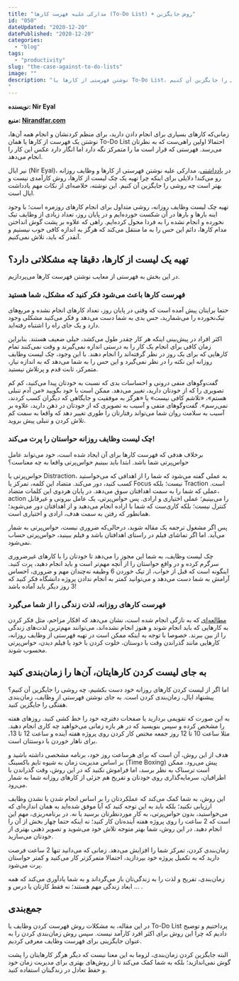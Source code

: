 ```yaml
---
title: "مدارکی علیه فهرست کارها (To-Do List) + روش جایگزین"
id: "050"
dateUpdated: "2020-12-20"
datePublished: "2020-12-20"
categories:
  - "blog"
tags:
  - "productivity"
slug: "the-case-against-to-do-lists"
image: ""
description: "نوشتن فهرستی از کارها یا To-Do List، یک از متداول ترین روش‌ها برای مدیریت زمان است. اما این مقاله نشان می‌دهد که چرا این روش، ناکارآمد است و بهتر است چه روشی را جایگزین آن کنیم.
"
---
```


**نویسنده: Nir Eyal**

**منبع: [Nirandfar.com](https://www.nirandfar.com/todo-vs-schedule-builder/)**

زمانی‌که کارهای بسیاری برای انجام دادن دارید، برای منظم کردنشان و انجام همه آن‌ها، نوشتن یک فهرست از کارها یا همان To-Do List احتمالا اولین راهی‌ست که به نظرتان می‌رسد. فهرستی که قرار است ما را متمرکز نگه دارد اما انگار دارد عکس این کار را انجام می‌دهد.

نیر ایال (Nir Eyal)، در [یادداشتی](https://www.nirandfar.com/todo-vs-schedule-builder/)، مدارکی علیه نوشتن فهرستی از کارها و وظایف روزانه رو می‌کند! دلایلی برای اینکه چرا تهیه یک چک لیست از کارها، روش کارآمدی نیست و بهتر است چه روشی را جایگزین آن کنیم. این نوشته، خلاصه‌ای از نکات مهم یادداشت ایال است.

تهیه چک لیست وظایف روزانه، روشی متداول برای انجام کارهای روزمره است؛ با وجود اینه بارها و بارها در آن شکست خورده‌ایم و در پایان روز، تعداد زیادی از وظایف تیک نخورده و انجام نشده را به فردا محول کرده‌ایم. راهی که علاوه بر پشت گوش انداختن مدام کارها، دائم این حس را به ما منتقل می‌کند که هرگز به اندازه کافی خوب نیستیم و آنقدر که باید، تلاش نمی‌کنیم.

## تهیه یک لیست از کارها، دقیقا چه مشکلاتی دارد؟

در این بخش به فهرستی از معایب نوشتن فهرست کارها می‌پردازیم.

### فهرست کارها باعث می‌شود فکر کنید که مشکل، شما هستید

حتما برایتان پیش آمده است که وقتی در پایان روز، تعداد کارهای انجام نشده و مربع‌های تیک‌نخورده را می‌شمارید، حس بدی به شما دست می‌دهد و فکر می‌کنید مشکلی وجود دارد و یک جای راه را اشتباه رفته‌اید.

اکثر افراد در پیش‌بینی اینکه هر کار چقدر طول می‌کشد، خیلی ضعیف هستند. بنابراین زمان کافی برای انجام یک کار را به درستی اندازه نمی‌گیرند و وقت نمی‌کنند تمام کارهایی که برای یک روز در نظر گرفته‌اند را انجام دهند. با این وجود، چک لیست وظایف روزانه این نکته را در نظر نمی‌گیرد و این حس را به شما می‌دهد که به اندازه نیاز، متمرکز، ثابت قدم و پرتلاش نیستید.

گفت‌وگوهای منفی درونی و احساسات بدی که نسبت به خودتان پیدا می‌کنید، کم کم تصویری را که از خودتان دارید، تغییر می‌دهد. ممکن است با خود بگویید «من آدم تنبلی هستم»، «تلاشم کافی نیست» یا «هرگز به موفقیت و جایگاهی که دیگران کسب کردند، نمی‌رسم». گفت‌وگوهای منفی و آسیب به تصویری که از خودتان در ذهن دارید، علاوه بر آسیب به سلامت روان شما می‌تواند رفتارتان را طوری تغییر دهد که واقعا به سمت کم تلاش کردن و تنبلی پیش بروید.

### چک لیست وظایف روزانه حواستان را پرت می‌کند!

برخلاف هدفی که فهرست کارها برای آن ایجاد شده است، خود می‌تواند عامل حواس‌پرتی شما باشد. ابتدا باید ببینیم حواس‌پرتی واقعا به چه معناست؟

حواس‌پرتی یا Distraction، به عملی گفته می‌شود که شما را از اهدافی که می‌خواستید کسب کنید، دور می‌کند. متضاد این کلمه، تمرکز یا Focus نیست؛ بلکه Traction است. عملی که شما را به سمت اهدافتان سوق می‌دهد. در پایان هردوی این کلمات متضاد، action را می‌بینیم؛ عملی اختیاری و ارادی. پس حواس‌پرتی، یک عامل بیرونی و غیرقابل کنترل نیست؛ بلکه کاری‌ست که شما با اراده انجام می‌دهید و از اهدافتان دور می‌شوید؛ همانطور که رفتن به سمت هدف، ارادی و اختیاری است.

پس اگر مشغول ترجمه یک مقاله شوید، درحالی‌‌که ضروری نیست، حواس‌پرتی به شمار می‌آید. اما اگر تماشای فیلم در راستای اهدافتان باشد و فیلم ببینید، حواس‌پرتی حساب نمی‌شود.

چک لیست وظایف، به شما این مجوز را می‌دهد تا خودتان را با کارهای غیرضروری سرگرم کرده و در واقع حواستان را از آنچه مهم‌تر است و باید انجام دهید، پرت کنید. اینگونه است که قبل از خواب، از تیک خوردن 6 وظیفه نه‌چندان مهم و ضروری، احساس آرامش به شما دست می‌دهد و می‌توانید کمتر به انجام ندادن پروژه دانشگاه فکر کنید که 3 روز دیگر باید آماده باشد!

### فهرست کارهای روزانه، لذت زندگی را از شما می‌گیرد

[مطالعه‌ای](https://www.researchgate.net/publication/343234737_Beyond_Self-Control_Mechanisms_of_Hedonic_Goal_Pursuit_and_Its_Relevance_for_Well-Being) که به تازگی انجام ‌شده است، نشان می‌دهد که افکار مزاحم، مثل فکر کردن به کارهایی که باید انجام شوند و هنوز انجام نشده‌اند، می‌توانند مهم‌ترین لذت‌های زندگی را از بین ببرند. خصوصا با توجه به اینکه ممکن است در تهیه فهرستی از وظایف روزانه، کارهایی مانند گذراندن وقت با دوستان، خلوت کردن با خود یا فیلم دیدن، حواس‌پرتی محسوب شوند.

## به جای لیست کردن کارهایتان، آن‌ها را زمان‌بندی کنید

اما اگر از لیست کردن کارهای روزانه خود دست بکشیم، چه روشی را جایگزین آن کنیم؟ پیشنهاد ایال، زمان‌بندی کردن است. به جای نوشتن فهرستی از وظایف، زمان‌بندی هفتگی را جایگزین کنید.

به این صورت که تقویمی بردارید یا صفحات دفترچه خود را خط کشی کنید. روزهای هفته را مشخص کرده و سپس بنویسید که در هر بازه زمانی می‌خواهید چه کاری انجام دهید. مثلا ساعت 10 تا 12 روز جمعه مختص کار کردن روی پروژه هفته آینده و ساعت 12 تا 13، برای ناهار خوردن با دوستتان است.

هدف از این روش، آن است که برای هرساعت روز خود، برنامه مشخصی داشته باشید و بر اساس مدیریت زمان به شیوه تایم باکسینگ (Time Boxing) پیش می‌رود. ممکن است ترسناک به نظر برسد، اما فراموش نکنید که در این روش، وقت گذراندن با اطرافیان، سرمایه‌گذاری روی خودتان و تفریح هم جزئی از کارهای روزانه شما به شمار می‌رود.

این روش، به شما کمک می‌کند که عملکردتان را بر اساس انجام شدن یا نشدن وظایف ارزیابی نکنید؛ بلکه باید به این توجه کنید که آیا موفق شده‌اید به همان اندازه‌ای که می‌خواستید، بدون حواس‌پرتی، به کار موردنظرتان برسید یا نه. در برنامه‌ریزی، مهم این است که 2 ساعت را روی پروژه هفته آینده‌تان کار کنید؛ نه اینکه حتما چهار بخش از آن را انجام دهید. در این روش، شما بهتر متوجه تلاش خود می‌شوید و تصویر ذهنی بهتری از خودتان می‌سازید.

زمان‌بندی کردن، تمرکز شما را افزایش می‌دهد. زمانی که می‌دانید تنها 2 ساعت فرصت دارید که به تکمیل پروژه خود بپردازید، احتمالا متمرکزتر کار می‌کنید و کمتر حواستان پرت می‌شود.

زمان‌بندی، تفریح و لذت را به زندگی‌تان باز می‌گرداند و به شما یادآوری می‌کند که همه ابعاد زندگی مهم هستند؛ نه فقط کارتان یا درس و ... .

## جمع‌بندی

در این مقاله، به مشکلات روش فهرست کردن وظایف یا To-Do List پرداختیم و توضیح دادیم که چرا این روش برای اکثر افرد کارآمد نیست. سپس روش زمان‌بندی کردن را به عنوان جایگزینی برای فهرست وظایف معرفی کردیم.

البته جایگزین کردن زمان‌بندی، لزوما به این معنا نیست که دیگر هرگز کارهایتان را پشت گوش نمی‌اندازید؛ بلکه به شما کمک می‌کند تا از روش‌های بهتری برای مدیریت زمان خود و حفظ تعادل در زندگیتان استفاده کنید.
